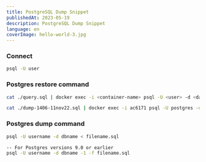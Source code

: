 ```yaml
---
title: PostgreSQL Dump Snippet
publishedAt: 2023-05-19
description: PostgreSQL Dump Snippet
language: en
coverImage: hello-world-3.jpg
---
```


### Connect

```bash
psql -U user
```

### Postgres restore command

```bash
cat ./query.sql | docker exec -i <container-name> psql -U <user> -d <database>
```

```bash
cat ./dump-1406-11nov22.sql | docker exec -i ac6171 psql -U postgres -d database-name
```

### Postgres dump command

```bash
psql -U username -d dbname < filename.sql

-- For Postgres versions 9.0 or earlier
psql -U username -d dbname -1 -f filename.sql
```
